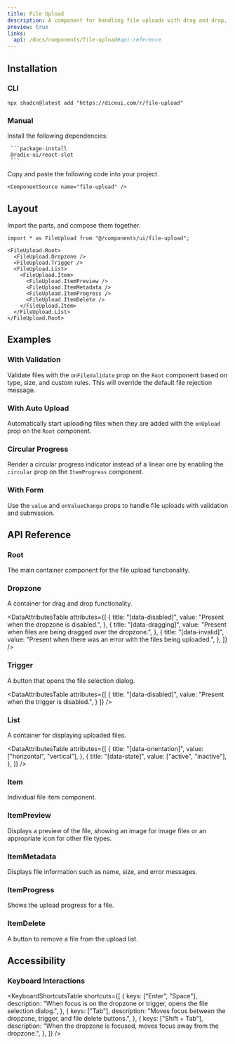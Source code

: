 ```yaml
---
title: File Upload
description: A component for handling file uploads with drag and drop, previewing, and progress tracking.
preview: true
links:
  api: /docs/components/file-upload#api-reference
---
```


<ComponentTabs name="file-upload-demo" align="start" />

## Installation

### CLI

```package-install
npx shadcn@latest add "https://diceui.com/r/file-upload"
```

### Manual

<Steps>
  <Step>
     Install the following dependencies:

     ```package-install
     @radix-ui/react-slot
     ```
  </Step>
  <Step>
    Copy and paste the following code into your project.

    <ComponentSource name="file-upload" />
  </Step>
</Steps>

## Layout

Import the parts, and compose them together.

```tsx
import * as FileUpload from "@/components/ui/file-upload";

<FileUpload.Root>
  <FileUpload.Dropzone />
  <FileUpload.Trigger />
  <FileUpload.List>
    <FileUpload.Item>
      <FileUpload.ItemPreview />
      <FileUpload.ItemMetadata />
      <FileUpload.ItemProgress />
      <FileUpload.ItemDelete />
    </FileUpload.Item>
  </FileUpload.List>
</FileUpload.Root>
```

## Examples

### With Validation

Validate files with the `onFileValidate` prop on the `Root` component based on type, size, and custom rules. This will override the default file rejection message.

<ComponentTabs name="file-upload-validation-demo" align="start" />

### With Auto Upload

Automatically start uploading files when they are added with the `onUpload` prop on the `Root` component.

<ComponentTabs name="file-upload-auto-upload-demo" align="start" />

### Circular Progress

Render a circular progress indicator instead of a linear one by enabling the `circular` prop on the `ItemProgress` component.

<ComponentTabs name="file-upload-circular-progress-demo" align="start" />

### With Form

Use the `value` and `onValueChange` props to handle file uploads with validation and submission.

<ComponentTabs name="file-upload-form-demo" align="start" />

## API Reference

### Root

The main container component for the file upload functionality.

<AutoTypeTable
  path="./types/docs/file-upload.ts"
  name="RootProps"
/>

### Dropzone

A container for drag and drop functionality.

<AutoTypeTable
  path="./types/docs/file-upload.ts"
  name="DropzoneProps"
/>

<DataAttributesTable
  attributes={[
    {
      title: "[data-disabled]",
      value: "Present when the dropzone is disabled.",
    },
    {
      title: "[data-dragging]",
      value: "Present when files are being dragged over the dropzone.",
    },
    {
      title: "[data-invalid]",
      value: "Present when there was an error with the files being uploaded.",
    },
  ]}
/>

### Trigger

A button that opens the file selection dialog.

<AutoTypeTable
  path="./types/docs/file-upload.ts"
  name="TriggerProps"
/>

<DataAttributesTable
  attributes={[
    {
      title: "[data-disabled]",
      value: "Present when the trigger is disabled.",
    }
  ]}
/>

### List

A container for displaying uploaded files.

<AutoTypeTable
  path="./types/docs/file-upload.ts"
  name="ListProps"
/>

<DataAttributesTable
  attributes={[
    {
      title: "[data-orientation]",
      value: ["horizontal", "vertical"],
    },
    {
      title: "[data-state]",
      value: ["active", "inactive"],
    },
  ]}
/>

### Item

Individual file item component.

<AutoTypeTable
  path="./types/docs/file-upload.ts"
  name="ItemProps"
/>

### ItemPreview

Displays a preview of the file, showing an image for image files or an appropriate icon for other file types.

<AutoTypeTable
  path="./types/docs/file-upload.ts"
  name="ItemPreviewProps"
/>

### ItemMetadata

Displays file information such as name, size, and error messages.

<AutoTypeTable
  path="./types/docs/file-upload.ts"
  name="ItemMetadataProps"
/>

### ItemProgress

Shows the upload progress for a file.

<AutoTypeTable
  path="./types/docs/file-upload.ts"
  name="ItemProgressProps"
/>

### ItemDelete

A button to remove a file from the upload list.

<AutoTypeTable
  path="./types/docs/file-upload.ts"
  name="ItemDeleteProps"
/>

## Accessibility

### Keyboard Interactions

<KeyboardShortcutsTable
  shortcuts={[
    {
      keys: ["Enter", "Space"],
      description: "When focus is on the dropzone or trigger, opens the file selection dialog.",
    },
    {
      keys: ["Tab"],
      description: "Moves focus between the dropzone, trigger, and file delete buttons.",
    },
    {
      keys: ["Shift + Tab"],
      description: "When the dropzone is focused, moves focus away from the dropzone.",
    },
  ]}
/>
